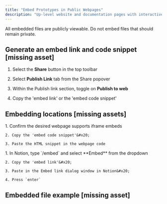 ```yaml
---
title: "Embed Prototypes in Public Webpages"
description: "Up-level website and documentation pages with interactive 3D files. "
---
```


<Info>
  All embedded files are publicly viewable. Do not embed files that should remain private. &#x20;
</Info>

## Generate an embed link and code snippet \[missing asset]

1. Select the **Share** button in the top toolbar

2. Select **Publish Link** tab from the Share popover

3. Within the Publish link section, toggle on **Publish to web**

4. Copy the 'embed link' or the 'embed code snippet'

## Embedding locations \[missing assets]

<AccordionGroup>
  <Accordion title="Website pages" defaultOpen={false}>
    1. Confirm the desired webpage supports iframe embeds

    2. Copy the 'embed code snippet'&#x20;

    3. Paste the HTML snippet in the webpage code
  </Accordion>

  <Accordion title="Notion pages" defaultOpen={false}>
    1. In Notion, type `/embed` and select **Embed** from the dropdown

    2. Copy the 'embed link'&#x20;

    3. Paste in the Embed link dialog window in Notion&#x20;

    4. Press `enter`
  </Accordion>
</AccordionGroup>

## Embedded file example \[missing asset]